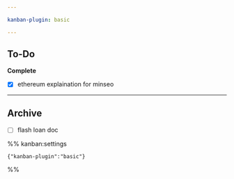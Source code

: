 ```yaml
---

kanban-plugin: basic

---
```


## To-Do

**Complete**
- [x] ethereum explaination for minseo


***

## Archive

- [ ] flash loan doc

%% kanban:settings
```
{"kanban-plugin":"basic"}
```
%%